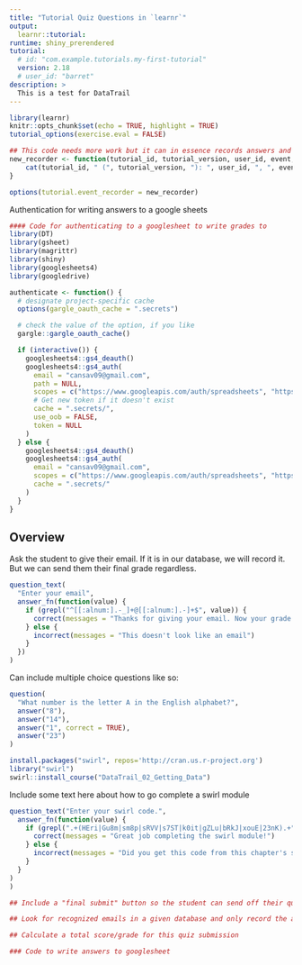 ```yaml
---
title: "Tutorial Quiz Questions in `learnr`"
output:
  learnr::tutorial:
runtime: shiny_prerendered
tutorial:
  # id: "com.example.tutorials.my-first-tutorial"
  version: 2.18
  # user_id: "barret"
description: >
  This is a test for DataTrail
---
```


```r
library(learnr)
knitr::opts_chunk$set(echo = TRUE, highlight = TRUE)
tutorial_options(exercise.eval = FALSE)

## This code needs more work but it can in essence records answers and info about the user
new_recorder <- function(tutorial_id, tutorial_version, user_id, event, data) {
    cat(tutorial_id, " (", tutorial_version, "): ", user_id, ", ", event, ", ", data$label, ", ", data$answers, ", ", data$correct, "\n", sep = "")
}

options(tutorial.event_recorder = new_recorder)

```

Authentication for writing answers to a google sheets

```r
#### Code for authenticating to a googlesheet to write grades to
library(DT)
library(gsheet)
library(magrittr)
library(shiny)
library(googlesheets4)
library(googledrive)

authenticate <- function() {
  # designate project-specific cache
  options(gargle_oauth_cache = ".secrets")

  # check the value of the option, if you like
  gargle::gargle_oauth_cache()

  if (interactive()) {
    googlesheets4::gs4_deauth()
    googlesheets4::gs4_auth(
      email = "cansav09@gmail.com",
      path = NULL,
      scopes = c("https://www.googleapis.com/auth/spreadsheets", "https://www.googleapis.com/auth/drive"),
      # Get new token if it doesn't exist
      cache = ".secrets/",
      use_oob = FALSE,
      token = NULL
    )
  } else {
    googlesheets4::gs4_deauth()
    googlesheets4::gs4_auth(
      email = "cansav09@gmail.com",
      scopes = c("https://www.googleapis.com/auth/spreadsheets", "https://www.googleapis.com/auth/drive"),
      cache = ".secrets/"
    )
  }
}
```

## Overview

Ask the student to give their email. If it is in our database, we will record it. But we can send them their final grade regardless. 

```r
question_text(
  "Enter your email",
  answer_fn(function(value) {
    if (grepl("^[[:alnum:].-_]+@[[:alnum:].-]+$", value)) {
      correct(messages = "Thanks for giving your email. Now your grade will be logged")
    } else {
      incorrect(messages = "This doesn't look like an email")
    }
  })
)
```


Can include multiple choice questions like so:

```r
question(
  "What number is the letter A in the English alphabet?",
  answer("8"),
  answer("14"),
  answer("1", correct = TRUE),
  answer("23")
)
```


```r
install.packages("swirl", repos='http://cran.us.r-project.org')
library("swirl")
swirl::install_course("DataTrail_02_Getting_Data")
```

Include some text here about how to go complete a swirl module

```r
question_text("Enter your swirl code.",
  answer_fn(function(value) {
    if (grepl(".+(HEri|Gu8m|sm8p|sRVV|s7ST|k0it|gZLu|bRkJ|xouE|23nK).+", value)) {
      correct(messages = "Great job completing the swirl module!")
    } else {
      incorrect(messages = "Did you get this code from this chapter's swirl module?")
    }
  }
)
)
```

```r
## Include a "final submit" button so the student can send off their quiz answers

```


```r
## Look for recognized emails in a given database and only record the answers from those

```


```r
## Calculate a total score/grade for this quiz submission

```


```r
### Code to write answers to googlesheet

```

